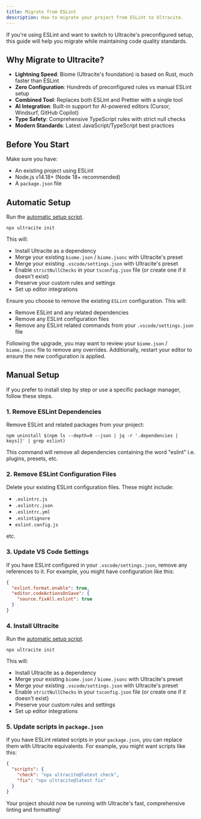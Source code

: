 ```yaml
---
title: Migrate from ESLint
description: How to migrate your project from ESLint to Ultracite.
---
```


If you're using ESLint and want to switch to Ultracite's preconfigured setup, this guide will help you migrate while maintaining code quality standards.

## Why Migrate to Ultracite?

- **Lightning Speed**: Biome (Ultracite's foundation) is based on Rust, much faster than ESLint
- **Zero Configuration**: Hundreds of preconfigured rules vs manual ESLint setup
- **Combined Tool**: Replaces both ESLint and Prettier with a single tool
- **AI Integration**: Built-in support for AI-powered editors (Cursor, Windsurf, GitHub Copilot)
- **Type Safety**: Comprehensive TypeScript rules with strict null checks
- **Modern Standards**: Latest JavaScript/TypeScript best practices

## Before You Start

Make sure you have:

- An existing project using ESLint
- Node.js v14.18+ (Node 18+ recommended)
- A `package.json` file

## Automatic Setup

Run the [automatic setup script](/setup#automatic-installation).

```package-install
npx ultracite init
```

This will:

- Install Ultracite as a dependency
- Merge your existing `biome.json` / `biome.jsonc` with Ultracite's preset
- Merge your existing `.vscode/settings.json` with Ultracite's preset
- Enable `strictNullChecks` in your `tsconfig.json` file (or create one if it doesn't exist)
- Preserve your custom rules and settings
- Set up editor integrations

Ensure you choose to remove the existing `ESLint` configuration. This will:

- Remove ESLint and any related dependencies
- Remove any ESLint configuration files
- Remove any ESLint related commands from your `.vscode/settings.json` file

Following the upgrade, you may want to review your `biome.json` / `biome.jsonc` file to remove any overrides. Additionally, restart your editor to ensure the new configuration is applied.

## Manual Setup

If you prefer to install step by step or use a specific package manager, follow these steps.

### 1. Remove ESLint Dependencies

Remove ESLint and related packages from your project:

```package-install
npm uninstall $(npm ls --depth=0 --json | jq -r '.dependencies | keys[]' | grep eslint)
```

This command will remove all dependencies containing the word "eslint" i.e. plugins, presets, etc.

### 2. Remove ESLint Configuration Files

Delete your existing ESLint configuration files. These might include:

- `.eslintrc.js`
- `.eslintrc.json`
- `.eslintrc.yml`
- `.eslintignore`
- `eslint.config.js`

etc.

### 3. Update VS Code Settings

If you have ESLint configured in your `.vscode/settings.json`, remove any references to it. For example, you might have configuration like this:

```json title=".vscode/settings.json"
{
  "eslint.format.enable": true,
  "editor.codeActionsOnSave": {
    "source.fixAll.eslint": true
  }
}
```

### 4. Install Ultracite

Run the [automatic setup script](/setup#automatic-installation).

```package-install
npx ultracite init
```

This will:

- Install Ultracite as a dependency
- Merge your existing `biome.json` / `biome.jsonc` with Ultracite's preset
- Merge your existing `.vscode/settings.json` with Ultracite's preset
- Enable `strictNullChecks` in your `tsconfig.json` file (or create one if it doesn't exist)
- Preserve your custom rules and settings
- Set up editor integrations

### 5. Update scripts in `package.json`

If you have ESLint related scripts in your `package.json`, you can replace them with Ultracite equivalents. For example, you might want scripts like this:

```json title="package.json"
{
  "scripts": {
    "check": "npx ultracite@latest check",
    "fix": "npx ultracite@latest fix"
  }
}
```

Your project should now be running with Ultracite's fast, comprehensive linting and formatting!
